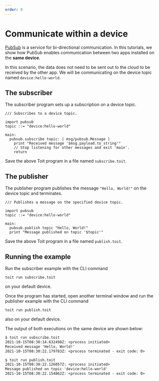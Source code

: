 ```yaml
---
order: 0
---
```


# Communicate within a device

[PubSub](../../../apis/pubsub) is a service for bi-directional
communication. In this tutorials, we show how PubSub enables communication between two apps installed on the **same device**.

In this scenario, the
data does not need to be sent out to the cloud to be received by the other app.
We will be communicating on the device topic named `device:hello-world`.

## The subscriber

The subscriber program sets up a subscription on a device topic.

```
/// Subscribes to a device topic.

import pubsub
topic ::= "device:hello-world"

main:
  pubsub.subscribe topic: | msg/pubsub.Message |
    print "Received message '$msg.payload.to_string'"
    // Stop listening for other messages and exit 'main'.
    return
```

Save the above Toit program in a file named `subscribe.toit`.

## The publisher

The publisher program publishes the message `"Hello, World!"` on the device topic and terminates.

```
/// Publishes a message on the specified device topic.

import pubsub
topic ::= "device:hello-world"

main:
  pubsub.publish topic "Hello, World!"
  print "Message published on topic '$topic'"
```

Save the above Toit program in a file named `publish.toit`.

## Running the example

Run the subscriber example with the CLI command

```shell
toit run subscribe.toit
```

on your default device.

Once the program has started, open another terminal window and run the publisher example with the CLI command

```shell
toit run publish.toit
```

also on your default device.

The output of both executions on the same device are shown below:

```txt
$ toit run subscribe.toit
2021-10-15T08:30:14.632498Z: <process initiated>
Received message 'Hello, World!'
2021-10-15T08:30:22.179783Z: <process terminated - exit code: 0>
```

```txt
$ toit run publish.toit
2021-10-15T08:30:22.126057Z: <process initiated>
Message published on topic 'device:hello-world'
2021-10-15T08:30:22.154862Z: <process terminated - exit code: 0>
```
